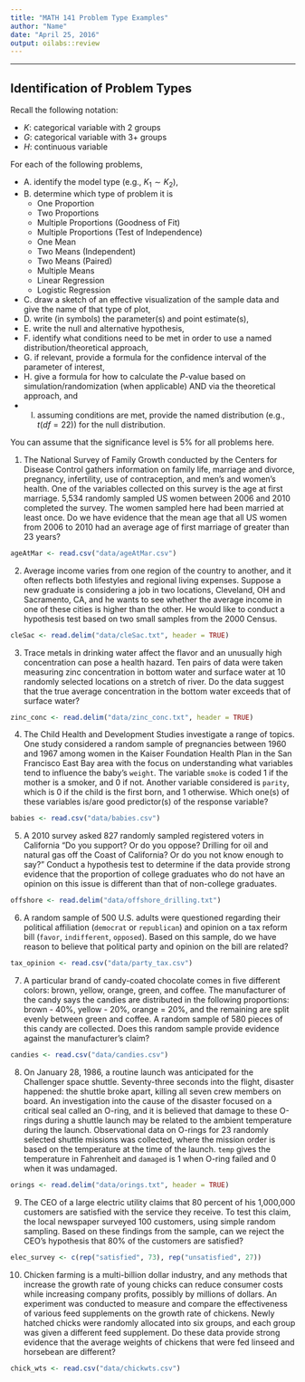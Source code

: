 ```yaml
---
title: "MATH 141 Problem Type Examples"
author: "Name"
date: "April 25, 2016"
output: oilabs::review
---
```



* * *

## Identification of Problem Types

Recall the following notation:

  - $K$: categorical variable with 2 groups
  - $G$: categorical variable with 3+ groups
  - $H$: continuous variable

For each of the following problems, 


  - A. identify the model type (e.g., $K_1 \sim K_2$),
  - B. determine which type of problem it is 
    - One Proportion
    - Two Proportions
    - Multiple Proportions (Goodness of Fit)
    - Multiple Proportions (Test of Independence)
    - One Mean
    - Two Means (Independent)
    - Two Means (Paired)
    - Multiple Means
    - Linear Regression
    - Logistic Regression
  - C. draw a sketch of an effective visualization of the sample data and give the name of that type of plot,
  - D. write (in symbols) the parameter(s) and point estimate(s),
  - E. write the null and alternative hypothesis,
  - F. identify what conditions need to be met in order to use a named distribution/theoretical approach,
  - G. if relevant, provide a formula for the confidence interval of the parameter of interest,
  - H. give a formula for how to calculate the $P$-value based on simulation/randomization (when applicable) AND via the theoretical approach, and 
  - I.  assuming conditions are met, provide the named distribution (e.g., $t(df = 22)$) for the null distribution.

You can assume that the significance level is 5% for all problems here.


1. The National Survey of Family Growth conducted by the
Centers for Disease Control gathers information on family life, marriage and divorce, pregnancy,
infertility, use of contraception, and men's and women's health. One of the variables collected on
this survey is the age at first marriage. 5,534 randomly sampled US women between 2006 and 2010 completed the survey. The women sampled here had been married at least once.  Do we have evidence that the mean age that all US women from 2006 to 2010 had an average age of first marriage of greater than 23 years?

```r
ageAtMar <- read.csv("data/ageAtMar.csv")
```

2. Average income varies from one region of the country to
another, and it often reflects both lifestyles and regional living expenses. Suppose a new graduate
is considering a job in two locations, Cleveland, OH and Sacramento, CA, and he wants to see
whether the average income in one of these cities is higher than the other. He would like to conduct
a hypothesis test based on two small samples from the 2000 Census.

```r
cleSac <- read.delim("data/cleSac.txt", header = TRUE)
```

3. Trace metals in drinking water affect the flavor and an unusually high concentration can pose a health hazard. Ten pairs of data were taken measuring zinc concentration in bottom water and surface water at 10 randomly selected locations on a stretch of river. Do the data suggest that the true average concentration in the bottom water exceeds that of surface water?

```r
zinc_conc <- read.delim("data/zinc_conc.txt", header = TRUE)
```

4. The Child Health and Development Studies investigate a range of
topics. One study considered a random sample of pregnancies between 1960 and 1967 among women in the Kaiser
Foundation Health Plan in the San Francisco East Bay area with the focus on understanding what variables tend to influence the baby's `weight`.  The variable `smoke` is coded 1 if the mother is a
smoker, and 0 if not.  Another variable considered is `parity`, which is 0 if the child is the first born, and 1 otherwise.  Which one(s) of these variables is/are good predictor(s) of the response variable?

```r
babies <- read.csv("data/babies.csv")
```

5. A 2010 survey asked 827 randomly sampled registered voters
in California "Do you support? Or do you oppose? Drilling for oil and natural gas off the Coast of
California? Or do you not know enough to say?" Conduct a hypothesis test to determine if the data
provide strong evidence that the proportion of college
graduates who do not have an opinion on this issue is
different than that of non-college graduates.

```r
offshore <- read.delim("data/offshore_drilling.txt")
```

6. A random sample of 500 U.S. adults were questioned regarding their political affiliation (`democrat` or `republican`) and opinion on a tax reform bill (`favor`, `indifferent`, `opposed`). Based on this sample, do we have reason to believe that political party and opinion on the bill are related?

```r
tax_opinion <- read.csv("data/party_tax.csv")
```

7. A particular brand of candy-coated chocolate comes in five different colors: brown, yellow, orange, green, and coffee.  The manufacturer of the candy says the candies are distributed in the following proportions:  brown - 40%, yellow - 20%, orange = 20%, and the remaining are split evenly between green and coffee.  A random sample of 580 pieces of this candy are collected.  Does this random sample provide evidence against the manufacturer's claim?

```r
candies <- read.csv("data/candies.csv")
```

8. On January 28, 1986, a routine launch was anticipated for
the Challenger space shuttle. Seventy-three seconds into the 
flight, disaster happened: the shuttle
broke apart, killing all seven crew members on board. An investigation into the cause of the
disaster focused on a critical seal called an O-ring, and it is believed that damage to these O-rings
during a shuttle launch may be related to the ambient temperature during the launch. Observational data on O-rings for 23 randomly selected shuttle missions was collected, where the mission order
is based on the temperature at the time of the launch. `temp` gives the temperature in Fahrenheit and `damaged` is 1 when O-ring failed and 0 when it was undamaged.

```r
orings <- read.delim("data/orings.txt", header = TRUE)
```

9. The CEO of a large electric utility claims that 80 percent of his 1,000,000 customers are satisfied with the service they receive. To test this claim, the local newspaper surveyed 100 customers, using simple random sampling. Based on these findings from the sample, can we reject the CEO's hypothesis that 80% of the customers are satisfied?

```r
elec_survey <- c(rep("satisfied", 73), rep("unsatisfied", 27))
```

10. Chicken farming is a multi-billion dollar industry,
and any methods that increase the growth rate of young chicks can reduce consumer costs while
increasing company profits, possibly by millions of dollars. An experiment was conducted to
measure and compare the effectiveness of various feed supplements on the growth rate of chickens.
Newly hatched chicks were randomly allocated into six groups, and each group was given a different
feed supplement. Do these data provide strong evidence that the average weights of chickens that were fed
linseed and horsebean are different?

```r
chick_wts <- read.csv("data/chickwts.csv")
```
